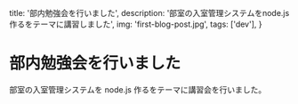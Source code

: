   title: '部内勉強会を行いました',
  description: '部室の入室管理システムをnode.js作るをテーマに講習しました',
  img: 'first-blog-post.jpg',
  tags: ['dev'],
}


<Page meta={meta} isMdx>

# 部内勉強会を行いました

部室の入室管理システムを node.js 作るをテーマに講習会を行いました。

</Page>